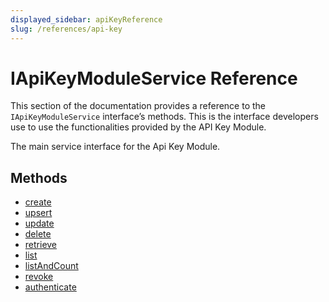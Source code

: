 ```yaml
---
displayed_sidebar: apiKeyReference
slug: /references/api-key
---
```



# IApiKeyModuleService Reference

This section of the documentation provides a reference to the `IApiKeyModuleService` interface’s methods. This is the interface developers use to use the functionalities provided by the API Key Module.

The main service interface for the Api Key Module.

## Methods

- [create](../IApiKeyModuleService/methods/api_key.IApiKeyModuleService.create.mdx)
- [upsert](../IApiKeyModuleService/methods/api_key.IApiKeyModuleService.upsert.mdx)
- [update](../IApiKeyModuleService/methods/api_key.IApiKeyModuleService.update.mdx)
- [delete](../IApiKeyModuleService/methods/api_key.IApiKeyModuleService.delete.mdx)
- [retrieve](../IApiKeyModuleService/methods/api_key.IApiKeyModuleService.retrieve.mdx)
- [list](../IApiKeyModuleService/methods/api_key.IApiKeyModuleService.list.mdx)
- [listAndCount](../IApiKeyModuleService/methods/api_key.IApiKeyModuleService.listAndCount.mdx)
- [revoke](../IApiKeyModuleService/methods/api_key.IApiKeyModuleService.revoke.mdx)
- [authenticate](../IApiKeyModuleService/methods/api_key.IApiKeyModuleService.authenticate.mdx)
